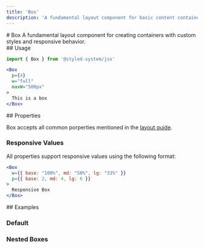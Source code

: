 ```yaml
---
title: 'Box'
description: 'A fundamental layout component for basic content containers'
---
```

<ContentContainer>

<Section gap="1">
# Box
<Paragraph size={'extraLarge'} color={'tertiary'}>A fundamental layout component for creating containers with custom styles and responsive behavior.</Paragraph>

</Section>
<ComponentPreview name="box" />
<Section>
## Usage

```jsx
import { Box } from '@styled-system/jsx'
```

```jsx
<Box
  p={4}
  w="full"
  maxW="500px"
>
  This is a box
</Box>
```
</Section>

<Section>
## Properties

Box accepts all common porperties mentioned in the [layout guide](/docs/layout/index).

### Responsive Values

All properties support responsive values using the following format:

```jsx
<Box
  w={{ base: "100%", md: "50%", lg: "33%" }}
  p={{ base: 2, md: 4, lg: 6 }}
>
  Responsive Box
</Box>
```
</Section>

<Section>
## Examples

### Default
<ComponentPreview name="box" />

### Nested Boxes
<ComponentPreview name="box" file="nested" />

</Section>

</ContentContainer> 
